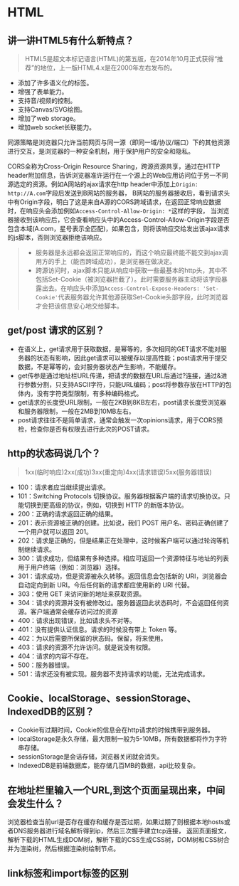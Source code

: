 # HTML
## 讲一讲HTML5有什么新特点？
> HTML5是超文本标记语言(HTML)的第五版，在2014年10月正式获得“推荐”的地位，上一版HTML4.x是在2000年左右发布的。
* 添加了许多语义化的标签。
* 增强了表单能力。
* 支持音/视频的控制。
* 支持Canvas/SVG绘图。
* 增加了web storage。
* 增加web socket长联能力。







同源策略是浏览器只允许当前网页与同一源（即同一域/协议/端口）下的其他资源进行交互，是浏览器的一种安全机制，用于保护用户的安全和隐私。

CORS全称为Cross-Origin Resource Sharing，跨源资源共享，通过在HTTP header附加信息，告诉浏览器准许运行在一个源上的Web应用访问位于另一不同源选定的资源。例如A网站的ajax请求在http header中添加上`Origin: http://A.com`字段后发送到B网站的服务器，
B网站的服务器接收后，看到请求头中有Origin字段，明白了这是来自A源的CORS跨域请求，在返回正常响应数据时，在响应头会添加例如`Access-Control-Allow-Origin: *`这样的字段，
当浏览器接收到该响应后，它会查看响应头中的Access-Control-Allow-Origin字段是否包含本域(A.com，星号表示全匹配)，如果包含，则将该响应交给发出该ajax请求的js脚本，否则浏览器拒绝该响应。
> * 服务器是永远都会返回正常响应的，而这个响应最终能不能交到ajax调用方的手上（能否跨域成功），是浏览器在做决定。
> * 跨源访问时，ajax脚本只能从响应中获取一些最基本的http头，其中不包括Set-Cookie（被浏览器拦截了）。此时需要服务器主动将该字段暴露出去。在响应头中添加`Access-Control-Expose-Headers: 'Set-Cookie'`代表服务器允许其他源获取Set-Cookie头部字段，此时浏览器才会把该信息安心地交给脚本。
## get/post 请求的区别？
* 在语义上，get请求用于获取数据，是幂等的，多次相同的GET请求不能对服务器的状态有影响，因此get请求可以被缓存以提高性能；post请求用于提交数据，不是幂等的，会对服务器状态产生影响，不能缓存。
* get传参是通过地址栏URL传递，把请求的数据在URL后通过?连接，通过&进行参数分割，只支持ASCII字符，只能URL编码；post将参数存放在HTTP的包体内，没有字符类型限制，有多种编码格式。
* get请求的长度受URL限制，一般在2KB到8KB左右，post请求长度受浏览器和服务器限制，一般在2MB到10MB左右。
* post请求往往不是简单请求，通常会触发一次opinions请求，用于CORS预检，检查你是否有权限去进行此次的POST请求。
## http的状态码说几个？
> 1xx(临时响应)2xx(成功)3xx(重定向)4xx(请求错误)5xx(服务器错误)

* 100：请求者应当继续提出请求。
* 101：Switching Protocols 切换协议。服务器根据客户端的请求切换协议。只能切换到更高级的协议，例如，切换到 HTTP 的新版本协议。
* 200：正确的请求返回正确的结果。
* 201：表示资源被正确的创建。比如说，我们 POST 用户名、密码正确创建了一个用户就可以返回 201。
* 202：请求是正确的，但是结果正在处理中，这时候客户端可以通过轮询等机制继续请求。
* 300：请求成功，但结果有多种选择。相应可返回一个资源特征与地址的列表用于用户终端（例如：浏览器）选择。
* 301：请求成功，但是资源被永久转移。返回信息会包括新的 URI，浏览器会自动定向到新 URI。今后任何新的请求都应使用新的 URI 代替。
* 303：使用 GET 来访问新的地址来获取资源。
* 304：请求的资源并没有被修改过。服务器返回此状态码时，不会返回任何资源。客户端通常会缓存访问过的资源
* 400：请求出现错误，比如请求头不对等。
* 401：没有提供认证信息。请求的时候没有带上 Token 等。
* 402：为以后需要所保留的状态码。保留，将来使用。
* 403：请求的资源不允许访问。就是说没有权限。
* 404：请求的内容不存在。
* 500：服务器错误。
* 501：请求还没有被实现。服务器不支持请求的功能，无法完成请求。
## Cookie、localStorage、sessionStorage、IndexedDB的区别？
* Cookie有过期时间，Cookie的信息会在http请求的时候携带到服务器。
* localStorage是永久存储，最大限制一般为5-10MB，所有数据都将作为字符串存储。
* sessionStorage是会话存储，浏览器关闭就会消失。
* IndexedDB是前端数据库，能存储几百MB的数据，api比较复杂。
## 在地址栏里输入一个URL,到这个页面呈现出来，中间会发生什么？
浏览器检查当前url是否存在缓存和缓存是否过期，如果过期了则根据本地hosts或者DNS服务器进行域名解析得到ip，然后三次握手建立tcp连接，
返回页面报文，解析下载的HTML生成DOM树，解析下载的CSS生成CSS树，DOM树和CSS树合并为渲染树，然后根据渲染树绘制节点。
## link标签和import标签的区别
